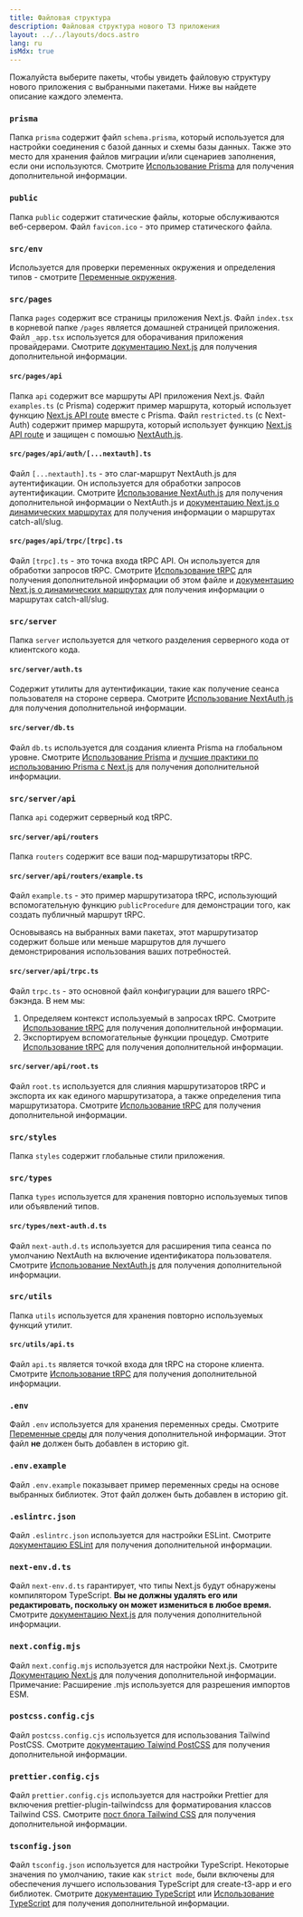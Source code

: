 ```yaml
---
title: Файловая структура
description: Файловая структура нового T3 приложения
layout: ../../layouts/docs.astro
lang: ru
isMdx: true
---
```



Пожалуйста выберите пакеты, чтобы увидеть файловую структуру нового приложения с выбранными пакетами. Ниже вы найдете описание каждого элемента.

<Form />

<Diagram />

<div data-components="prisma">

### `prisma`

Папка `prisma` содержит файл `schema.prisma`, который используется для настройки соединения с базой данных и схемы базы данных. Также это место для хранения файлов миграции и/или сценариев заполнения, если они используются. Смотрите [Использование Prisma](/ru/usage/prisma) для получения дополнительной информации.

</div>
<div>

### `public`

Папка `public` содержит статические файлы, которые обслуживаются веб-сервером. Файл `favicon.ico` - это пример статического файла.

</div>
<div>

### `src/env`

Используется для проверки переменных окружения и определения типов - смотрите [Переменные окружения](/ru/usage/env-variables).

</div>
<div>

### `src/pages`

Папка `pages` содержит все страницы приложения Next.js. Файл `index.tsx` в корневой папке `/pages` является домашней страницей приложения. Файл `_app.tsx` используется для оборачивания приложения провайдерами. Смотрите [документацию Next.js](https://nextjs.org/docs/basic-features/pages) для получения дополнительной информации.

</div>
<div data-components="nextauth trpc">

#### `src/pages/api`

Папка `api` содержит все маршруты API приложения Next.js. Файл `examples.ts` (с Prisma) содержит пример маршрута, который использует функцию [Next.js API route](https://nextjs.org/docs/api-routes/introduction) вместе с Prisma. Файл `restricted.ts` (с Next-Auth) содержит пример маршрута, который использует функцию [Next.js API route](https://nextjs.org/docs/api-routes/introduction) и защищен с помошью [NextAuth.js](https://next-auth.js.org/).

</div>
<div data-components="nextauth">

#### `src/pages/api/auth/[...nextauth].ts`

Файл `[...nextauth].ts` - это слаг-маршрут NextAuth.js для аутентификации. Он используется для обработки запросов аутентификации. Смотрите [Использование NextAuth.js](/ru/usage/next-auth) для получения дополнительной информации о NextAuth.js и [документацию Next.js о динамических маршрутах](https://nextjs.org/docs/routing/dynamic-routes) для получения информации о маршрутах catch-all/slug.

</div>
<div data-components="trpc">

#### `src/pages/api/trpc/[trpc].ts`

Файл `[trpc].ts` - это точка входа tRPC API. Он используется для обработки запросов tRPC. Смотрите [Использование tRPC](/ru/usage/trpc#-pagesapitrpctrpcts) для получения дополнительной информации об этом файле и [документацию Next.js о динамических маршрутах](https://nextjs.org/docs/routing/dynamic-routes) для получения информации о маршрутах catch-all/slug.

</div>
<div data-components="trpc prisma nextauth">

### `src/server`

Папка `server` используется для четкого разделения серверного кода от клиентского кода.

</div>
<div data-components="nextauth+trpc">

#### `src/server/auth.ts`

Содержит утилиты для аутентификации, такие как получение сеанса пользователя на стороне сервера. Смотрите [Использование NextAuth.js](/ru/usage/next-auth#usage-with-trpc) для получения дополнительной информации.

</div>
<div data-components="prisma">

#### `src/server/db.ts`

Файл `db.ts` используется для создания клиента Prisma на глобальном уровне. Смотрите [Использование Prisma](/ru/usage/prisma#prisma-client) и [лучшие практики по использованию Prisma с Next.js](https://www.prisma.io/docs/guides/database/troubleshooting-orm/help-articles/nextjs-prisma-client-dev-practices) для получения дополнительной информации.

</div>
<div data-components="trpc">

### `src/server/api`

Папка `api` содержит серверный код tRPC.

</div>
<div data-components="trpc">

#### `src/server/api/routers`

Папка `routers` содержит все ваши под-маршрутизаторы tRPC.

</div>
<div data-components="trpc">

#### `src/server/api/routers/example.ts`

Файл `example.ts` - это пример маршрутизатора tRPC, использующий вспомогательную функцию `publicProcedure` для демонстрации того, как создать публичный маршрут tRPC.

Основываясь на выбранных вами пакетах, этот маршрутизатор содержит больше или меньше маршрутов для лучшего демонстрирования использования ваших потребностей.

</div>
<div data-components="trpc">

#### `src/server/api/trpc.ts`

Файл `trpc.ts` - это основной файл конфигурации для вашего tRPC-бэкэнда. В нем мы:

1. Определяем контекст используемый в запросах tRPC. Смотрите [Использование tRPC](/ru/usage/trpc#-servertrpccontextts) для получения дополнительной информации.
2. Экспортируем вспомогательные функции процедур. Смотрите [Использование tRPC](/ru/usage/trpc#-servertrpctrpcts) для получения дополнительной информации.

</div>

<div data-components="trpc">

#### `src/server/api/root.ts`

Файл `root.ts` используется для слияния маршрутизаторов tRPC и экспорта их как единого маршрутизатора, а также определения типа маршрутизатора. Смотрите [Использование tRPC](/ru/usage/trpc#-servertrpcrouterts) для получения дополнительной информации.

</div>
<div>

### `src/styles`

Папка `styles` содержит глобальные стили приложения.

</div>
<div data-components="nextauth">

### `src/types`

Папка `types` используется для хранения повторно используемых типов или объявлений типов.

</div>
<div data-components="nextauth">

#### `src/types/next-auth.d.ts`

Файл `next-auth.d.ts` используется для расширения типа сеанса по умолчанию NextAuth на включение идентификатора пользователя. Смотрите [Использование NextAuth.js](/ru/usage/next-auth#включение-userid-в-сеанс) для получения дополнительной информации.

</div>
<div data-components="trpc">

### `src/utils`

Папка `utils` используется для хранения повторно используемых функций утилит.

</div>
<div data-components="trpc">

#### `src/utils/api.ts`

Файл `api.ts` является точкой входа для tRPC на стороне клиента. Смотрите [Использование tRPC](/ru/usage/trpc#-utilstrpcts) для получения дополнительной информации.

</div>
<div>

### `.env`

Файл `.env` используется для хранения переменных среды. Смотрите [Переменные среды](/ru/usage/env-variables) для получения дополнительной информации. Этот файл **не** должен быть добавлен в историю git.

</div>
<div>

### `.env.example`

Файл `.env.example` показывает пример переменных среды на основе выбранных библиотек. Этот файл должен быть добавлен в историю git.

</div>
<div>

### `.eslintrc.json`

Файл `.eslintrc.json` используется для настройки ESLint. Смотрите [документацию ESLint](https://eslint.org/docs/latest/user-guide/configuring/configuration-files) для получения дополнительной информации.

</div>
<div>

### `next-env.d.ts`

Файл `next-env.d.ts` гарантирует, что типы Next.js будут обнаружены компилятором TypeScript. **Вы не должны удалять его или редактировать, поскольку он может измениться в любое время.** Смотрите [документацию Next.js](https://nextjs.org/docs/basic-features/typescript#existing-projects) для получения дополнительной информации.

</div>
<div>

### `next.config.mjs`

Файл `next.config.mjs` используется для настройки Next.js. Смотрите [Документацию Next.js](https://nextjs.org/docs/api-reference/next.config.js/introduction) для получения дополнительной информации. Примечание: Расширение .mjs используется для разрешения импортов ESM.

</div>
<div data-components="tailwind">

### `postcss.config.cjs`

Файл `postcss.config.cjs` используется для использования Tailwind PostCSS. Смотрите [документацию Taiwind PostCSS](https://tailwindcss.com/docs/installation/using-postcss) для получения дополнительной информации.

</div>
<div data-components="tailwind">

### `prettier.config.cjs`

Файл `prettier.config.cjs` используется для настройки Prettier для включения prettier-plugin-tailwindcss для форматирования классов Tailwind CSS. Смотрите [пост блога Tailwind CSS](https://tailwindcss.com/blog/automatic-class-sorting-with-prettier) для получения дополнительной информации.

</div>
<div>

### `tsconfig.json`

Файл `tsconfig.json` используется для настройки TypeScript. Некоторые значения по умолчанию, такие как `strict mode`, были включены для обеспечения лучшего использования TypeScript для create-t3-app и его библиотек. Смотрите [документацию TypeScript](https://www.typescriptlang.org/docs/handbook/tsconfig-json.html) или [Использование TypeScript](usage/typescript) для получения дополнительной информации.

</div>
